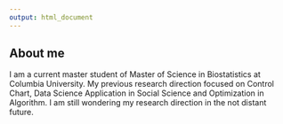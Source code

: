 ```yaml
---
output: html_document
---
```


## About me

I am a current master student of Master of Science in Biostatistics at Columbia University. My previous research direction focused on Control Chart, Data Science Application in Social Science and Optimization in Algorithm. I am still wondering my research direction in the not distant future.